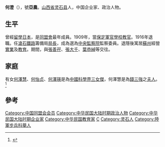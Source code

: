 {{onesource|time=2018-08-07T17:06:25+00:00}}
'''何澄'''（{{bd|1880年||1946年|}}），號'''亞農'''。[[山西省|山西省]][[灵石县|灵石县]]人，中国企业家、政治人物。

==生平==
曾經[[留學|留學]][[日本|日本]]，是[[同盟會|同盟會]]最年成員。1909年，當[[保定軍官學校|保定軍官學校]][[教官|教官]]。1916年退職。任[[滄石|滄石]][[鐵路|鐵路]]籌備局[[局長|局長]]，成為選為[[中央監察院|中央監察院]]監察委員。退隱後寓居[[蘇州|蘇州]]經營[[實業|實業]]及[[教育|教育]]。期間，與[[張善孖|張善孖]]、[[張大千|張大千]]、[[葉恭綽|葉恭綽]]等交往。

== 家庭 ==
有女[[何澤慧|何澤慧]]、[[何怡贞|何怡贞]]、[[何澤瑛|何澤瑛]]是為[[中國科學界三女傑|中國科學界三女傑]]，何澤慧是為[[錢三強|錢三強]]之[[夫人|夫人]]。<ref>{{Cite web |url=http://pm.cangdian.com/data/2007/PMH01200/CD003202/html/CD003202-0023.html |title=存档副本 |accessdate=2010-07-19 |archive-date=2019-09-09 |archive-url=https://web.archive.org/web/20190909174714/http://pm.cangdian.com/data/2007/PMH01200/CD003202/html/CD003202-0023.html |dead-url=yes }}</ref>
==參考==
{{reflist}}

{{中华民国大陆时期政治人物小作品}}
{{DEFAULTSORT:H}}
[[Category:中国同盟会会员|Category:中国同盟会会员]]
[[Category:中华民国大陆时期政治人物|Category:中华民国大陆时期政治人物]]
[[Category:中华民国大陆时期企业家|Category:中华民国大陆时期企业家]]
[[Category:中华民国教育家|Category:中华民国教育家]]
[[Category:何姓|C]]
[[Category:灵石人|Category:灵石人]]
[[Category:陸軍步兵科舉人|Category:陸軍步兵科舉人]]